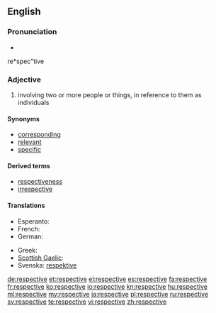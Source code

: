 ==English==

===Pronunciation===
* {{audio|En-us-respective.ogg|Audio (US)}}
re*spec"tive

===Adjective===
{{en-adj|-}}

# involving two or more people or things, in reference to them as individuals

====Synonyms====
* [[corresponding]]
* [[relevant]]
* [[specific]]

====Derived terms====
* [[respectiveness]]
* [[irrespective]]

====Translations====
{{trans-top|referencing two or more things as individuals}}
* Esperanto: {{t-|eo|respektiva|xs=Esperanto}}
* French: {{t+|fr|respectif}}
* German: {{t|de|jeweilig}}
{{trans-mid}}
* Greek: {{t|el|αντίστοιχος|tr=antístoixos|sc=Grek}}
* [[Scottish Gaelic]]: {{t|gd|air leth}}
* Svenska: [[respektive]]
{{trans-bottom}}

[[de:respective]]
[[et:respective]]
[[el:respective]]
[[es:respective]]
[[fa:respective]]
[[fr:respective]]
[[ko:respective]]
[[io:respective]]
[[kn:respective]]
[[hu:respective]]
[[ml:respective]]
[[my:respective]]
[[ja:respective]]
[[pl:respective]]
[[ru:respective]]
[[sv:respective]]
[[te:respective]]
[[vi:respective]]
[[zh:respective]]